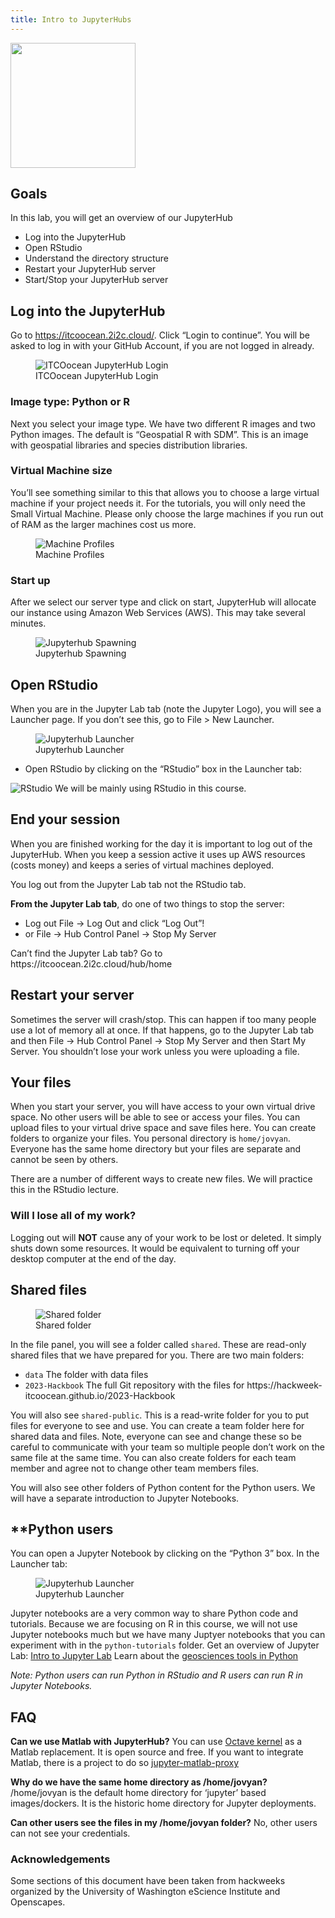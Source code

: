 ```yaml
---
title: Intro to JupyterHubs
---
```


![](./img/jhub-logo.png){width=200px}

::: {.callout-note icon=false}

## Goals

In this lab, you will get an overview of our JupyterHub

 * Log into the JupyterHub
 * Open RStudio
 * Understand the directory structure
 * Restart your JupyterHub server
 * Start/Stop your JupyterHub server

:::


## Log into the JupyterHub

Go to <https://itcoocean.2i2c.cloud/>. Click "Login to continue". You will be asked to log in with your GitHub Account, if you are not logged in already.

![ITCOocean JupyterHub Login](./img/jhub.png)

### Image type: Python or R

Next you select your image type. We have two different R images and two Python images. The default is "Geospatial R with SDM". This is an image with geospatial libraries and species distribution libraries.

### Virtual Machine size

You'll see something similar to this that allows you to choose a large virtual machine if your project needs it. For the tutorials, you will only need the Small Virtual Machine. Please only choose the large machines if you run out of RAM as the larger machines cost us more.

![Machine Profiles](./img/servers.png)

### Start up

After we select our server type and click on start, JupyterHub will allocate our instance using Amazon Web Services (AWS). This may take several minutes. 

![Jupyterhub Spawning](./img/spawning.png)


## Open RStudio

When you are in the Jupyter Lab tab (note the Jupyter Logo), you will see a Launcher page. If you don't see this, go to File > New Launcher.

![Jupyterhub Launcher](./img/jhub-launcher.png)

* Open RStudio by clicking on the "RStudio" box in the Launcher tab:

![RStudio](./img/rstudio.png)
We will be mainly using RStudio in this course. 

## End your session

When you are finished working for the day it is important to log out of the JupyterHub.  When you keep a session active it uses up AWS resources (costs money) and keeps a series of virtual machines deployed.

::: {.callout-caution}

You log out from the Jupyter Lab tab not the RStudio tab.
:::

**From the Jupyter Lab tab**, do one of two things to stop the server:

* Log out File -> Log Out and click "Log Out"!
* or File -> Hub Control Panel -> Stop My Server

::: {.callout-tip}

Can't find the Jupyter Lab tab? Go to https://itcoocean.2i2c.cloud/hub/home
:::

## Restart your server

Sometimes the server will crash/stop. This can happen if too many people use a lot of memory all at once. If that happens, go to the Jupyter Lab tab and then File -> Hub Control Panel -> Stop My Server and then Start My Server. You shouldn't lose your work unless you were uploading a file.

## Your files

When you start your server, you will have access to your own virtual drive space. No other users will be able to see or access your files. You can upload files to your virtual drive space and save files here. You can create folders to organize your files. You personal directory is `home/jovyan`. Everyone has the same home directory but your files are separate and cannot be seen by others.

There are a number of different ways to create new files. We will practice this in the RStudio lecture.

### Will I lose all of my work?

Logging out will **NOT** cause any of your work to be lost or deleted. It simply shuts down some resources. It would be equivalent to turning off your desktop computer at the end of the day.

## Shared files


![Shared folder](./img/shared-folder.png)

In the file panel, you will see a folder called `shared`. These are read-only shared files that we have prepared for you. There are two main folders:

* `data` The folder with data files
* `2023-Hackbook` The full Git repository with the files for https://hackweek-itcoocean.github.io/2023-Hackbook

You will also see `shared-public`. This is a read-write folder for you to put files for everyone to see and use. You can create a team folder here for shared data and files.  Note, everyone can see and change these so be careful to communicate with your team so multiple people don't work on the same file at the same time. You can also create folders for each team member and agree not to change other team members files.

You will also see other folders of Python content for the Python users. We will have a separate introduction to Jupyter Notebooks.


## **Python users

You can open a Jupyter Notebook by clicking on the "Python 3" box. In the Launcher tab:

![Jupyterhub Launcher](./img/jhub-launcher.png)

Jupyter notebooks are a very common way to share Python code and tutorials. Because we are focusing on R in this course, we will not use Jupyter notebooks much but we have many Juptyer notebooks that you can experiment with in the `python-tutorials` folder. Get an overview of Jupyter Lab: [Intro to Jupyter Lab](./content/jupyter-notebooks.html) Learn about the [geosciences tools in Python](https://foundations.projectpythia.org)

*Note: Python users can run Python in RStudio and R users can run R in Jupyter Notebooks.*


## FAQ

**Can we use Matlab with JupyterHub?** You can use [Octave kernel](https://datascience-enthusiast.com/Miscellaneous/Jupyter_R_Python_Julia_Octave.html) as a Matlab replacement. It is open source and free. If you want to integrate Matlab, there is a project to do so [jupyter-matlab-proxy](https://github.com/mathworks/jupyter-matlab-proxy)


**Why do we have the same home directory as /home/jovyan?** /home/jovyan is the default home directory for 'jupyter' based images/dockers. It is the historic home directory for Jupyter deployments. 

**Can other users see the files in my /home/jovyan folder?** No, other users can not see your credentials.


### Acknowledgements

Some sections of this document have been taken from  hackweeks organized by the University of Washington eScience Institute and Openscapes.

